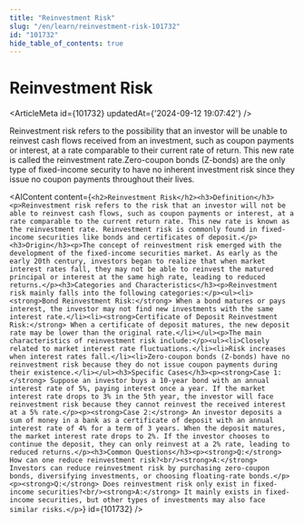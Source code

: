 ```yaml
---
title: "Reinvestment Risk"
slug: "/en/learn/reinvestment-risk-101732"
id: "101732"
hide_table_of_contents: true
---
```



# Reinvestment Risk

<ArticleMeta id={101732} updatedAt={'2024-09-12 19:07:42'} />
<div className='border-solid border-b border-t-0 my-4 border-[var(--ifm-color-gray-300)]' />

Reinvestment risk refers to the possibility that an investor will be unable to reinvest cash flows received from an investment, such as coupon payments or interest, at a rate comparable to their current rate of return. This new rate is called the reinvestment rate.Zero-coupon bonds (Z-bonds) are the only type of fixed-income security to have no inherent investment risk since they issue no coupon payments throughout their lives.

<AIContent content={`<h2>Reinvestment Risk</h2><h3>Definition</h3><p>Reinvestment risk refers to the risk that an investor will not be able to reinvest cash flows, such as coupon payments or interest, at a rate comparable to the current return rate. This new rate is known as the reinvestment rate. Reinvestment risk is commonly found in fixed-income securities like bonds and certificates of deposit.</p><h3>Origin</h3><p>The concept of reinvestment risk emerged with the development of the fixed-income securities market. As early as the early 20th century, investors began to realize that when market interest rates fall, they may not be able to reinvest the matured principal or interest at the same high rate, leading to reduced returns.</p><h3>Categories and Characteristics</h3><p>Reinvestment risk mainly falls into the following categories:</p><ul><li><strong>Bond Reinvestment Risk:</strong> When a bond matures or pays interest, the investor may not find new investments with the same interest rate.</li><li><strong>Certificate of Deposit Reinvestment Risk:</strong> When a certificate of deposit matures, the new deposit rate may be lower than the original rate.</li></ul><p>The main characteristics of reinvestment risk include:</p><ul><li>Closely related to market interest rate fluctuations.</li><li>Risk increases when interest rates fall.</li><li>Zero-coupon bonds (Z-bonds) have no reinvestment risk because they do not issue coupon payments during their existence.</li></ul><h3>Specific Cases</h3><p><strong>Case 1:</strong> Suppose an investor buys a 10-year bond with an annual interest rate of 5%, paying interest once a year. If the market interest rate drops to 3% in the 5th year, the investor will face reinvestment risk because they cannot reinvest the received interest at a 5% rate.</p><p><strong>Case 2:</strong> An investor deposits a sum of money in a bank as a certificate of deposit with an annual interest rate of 4% for a term of 3 years. When the deposit matures, the market interest rate drops to 2%. If the investor chooses to continue the deposit, they can only reinvest at a 2% rate, leading to reduced returns.</p><h3>Common Questions</h3><p><strong>Q:</strong> How can one reduce reinvestment risk?<br/><strong>A:</strong> Investors can reduce reinvestment risk by purchasing zero-coupon bonds, diversifying investments, or choosing floating-rate bonds.</p><p><strong>Q:</strong> Does reinvestment risk only exist in fixed-income securities?<br/><strong>A:</strong> It mainly exists in fixed-income securities, but other types of investments may also face similar risks.</p>`} id={101732} />
